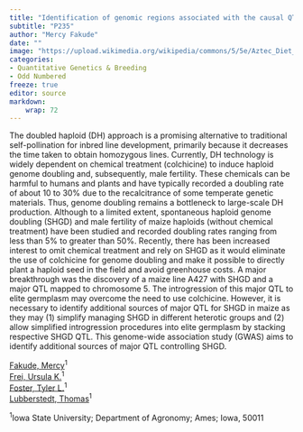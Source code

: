 ```yaml
---
title: "Identification of genomic regions associated with the causal QTL of SHDG trait in Ames diversity panel by GWAS"
subtitle: "P235"
author: "Mercy Fakude"
date: ""
image: "https://upload.wikimedia.org/wikipedia/commons/5/5e/Aztec_Diet_Basket_of_Corn_%289755332575%29.jpg"
categories: 
- Quantitative Genetics & Breeding
- Odd Numbered
freeze: true
editor: source
markdown: 
    wrap: 72
---
```


The doubled haploid (DH) approach is a promising alternative to traditional self-pollination for inbred line development, primarily because it decreases the time taken to obtain homozygous lines. Currently, DH technology is widely dependent on chemical treatment (colchicine) to induce haploid genome doubling and, subsequently, male fertility. These chemicals can be harmful to humans and plants and have typically recorded a doubling rate of about 10 to 30% due to the recalcitrance of some temperate genetic materials. Thus, genome doubling remains a bottleneck to large-scale DH production. Although to a limited extent, spontaneous haploid genome doubling (SHGD) and male fertility of maize haploids (without chemical treatment) have been studied and recorded doubling rates ranging from less than 5% to greater than 50%. Recently, there has been increased interest to omit chemical treatment and rely on SHGD as it would eliminate the use of colchicine for genome doubling and make it possible to directly plant a haploid seed in the field and avoid greenhouse costs. A major breakthrough was the discovery of a maize line A427 with SHGD and a major QTL mapped to chromosome 5. The introgression of this major QTL to elite germplasm may overcome the need to use colchicine. However, it is necessary to identify additional sources of major QTL for SHGD in maize as they may (1) simplify managing SHGD in different heterotic groups and (2) allow simplified introgression procedures into elite germplasm by stacking respective SHGD QTL. This genome-wide association study (GWAS) aims to identify additional sources of major QTL controlling SHGD.

<a href='mailto:mfakude@iastate.edu'>Fakude, Mercy</a><sup>1</sup><br><a href='mailto:ufrei@iastate.edu'>Frei, Ursula K.</a><sup>1</sup><br><a href='mailto:tfoster@iastate.edu'>Foster, Tyler L.</a><sup>1</sup><br><a href='mailto:thomasl@iastate.edu'>Lubberstedt, Thomas</a><sup>1</sup><br>

<sup>1</sup>Iowa State University; Department of Agronomy; Ames; Iowa, 50011<br>